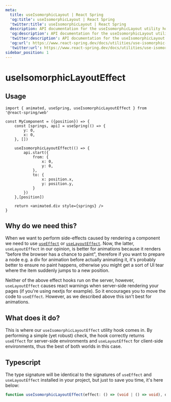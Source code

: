 ```yaml
---
meta:
  title: useIsomorphicLayout | React Spring
  'og:title': useIsomorphicLayout | React Spring
  'twitter:title': useIsomorphicLayout | React Spring
  description: API documentation for the useIsomorphicLayout utility hook in React Spring.
  'og:description': API documentation for the useIsomorphicLayout utility hook in React Spring.
  'twitter:description': API documentation for the useIsomorphicLayout utility hook in React Spring.
  'og:url': https://www.react-spring.dev/docs/utilities/use-isomorphic-layout-effect
  'twitter:url': https://www.react-spring.dev/docs/utilities/use-isomorphic-layout-effect
sidebar_position: 1
---
```




# useIsomorphicLayoutEffect

## Usage

```tsx lines=1,9-20
import { animated, useSpring, useIsomorphicLayoutEffect } from '@react-spring/web'

const MyComponent = ({position}) => {
    const [springs, api] = useSpring(() => {
        y: 0,
        x: 0,
    }, [])

    useIsomorphicLayoutEffect(() => {
        api.start({
            from: {
                x: 0,
                y: 0,
            },
            to: {
                x: position.x,
                y: position.y,
            }
        })
    },[position])

    return <animated.div style={springs} />
}
```

## Why do we need this?

When we want to perform side-effects caused by rendering a component we need to
use [`useEffect`](https://reactjs.org/docs/hooks-reference.html#useeffect) or [`useLayoutEffect`](https://reactjs.org/docs/hooks-reference.html#uselayouteffect).
Now, the latter, `useLayoutEffect` in our opinion, is better for animations because it renders
"before the browser has a chance to paint", therefore if you want to prepare a node e.g. a div
for animation before actually animating it, it's probably better to ensure no paint happens, otherwise
you might get a sort of UI tear where the item suddenly jumps to a new position.

Neither of the above effect hooks run on the server, however, `useLayoutEffect` causes react warnings
when server-side rendering your pages (if you're using nextjs for example). So it encourages you
to move the code to `useEffect`. However, as we described above this isn't best for animations.

## What does it do?

This is where our `useIsomorphicLayoutEffect` utility hook comes in. By performing a simple (yet robust) check,
the hook correctly returns `useEffect` for server-side environments and `useLayoutEffect` for client-side
environments, thus the best of both worlds in this case.

## Typescript

The type signature will be identical to the signatures of `useEffect` and `useLayoutEffect` installed in
your project, but just to save you time, it's here below:

```ts
function useIsomorphicLayoutEffect(effect: () => (void | () => void), deps?: ReadonlyArray<unknown>)
```
